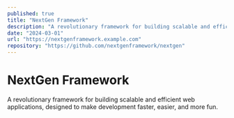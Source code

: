 ```yaml
---
published: true
title: "NextGen Framework"
description: "A revolutionary framework for building scalable and efficient web applications."
date: "2024-03-01"
url: "https://nextgenframework.example.com"
repository: "https://github.com/nextgenframework/nextgen"
---
```



# NextGen Framework

A revolutionary framework for building scalable and efficient web applications, designed to make development faster, easier, and more fun.

